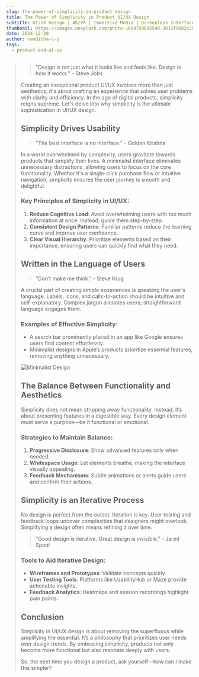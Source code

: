 ```yaml
---
slug: the-power-of-simplicity-in-product-design
title: The Power of Simplicity in Product UI/UX Design
subtitle: UI/UX Design | AR/VR | Immersive Media | Screenless Interface
thumbnail: https://images.unsplash.com/photo-1604759695540-3012f9682c28?w=800&auto=format&fit=crop&q=60&ixlib=rb-4.0.3&ixid=M3wxMjA3fDB8MHxzZWFyY2h8M3x8cHJvZHVjdCUyMGRlc2lnbnxlbnwwfHwwfHx8MA%3D%3D
date: 2024-12-20
author: nanditha-c-p
tags:
  - product-and-ui-ux
---
```

> > "Design is not just what it looks like and feels like. Design is how it works." - Steve Jobs
>
> Creating an exceptional product UI/UX involves more than just aesthetics; it's about crafting an experience that solves user problems with clarity and efficiency. In the age of digital products, simplicity reigns supreme. Let's delve into why simplicity is the ultimate sophistication in UI/UX design.
>
> ## Simplicity Drives Usability
>
> > "The best interface is no interface." - Golden Krishna
>
> In a world overwhelmed by complexity, users gravitate towards products that simplify their lives. A minimalist interface eliminates unnecessary distractions, allowing users to focus on the core functionality. Whether it's a single-click purchase flow or intuitive navigation, simplicity ensures the user journey is smooth and delightful.
>
> ### Key Principles of Simplicity in UI/UX:
>
> 1. **Reduce Cognitive Load**: Avoid overwhelming users with too much information at once. Instead, guide them step-by-step.
> 2. **Consistent Design Patterns**: Familiar patterns reduce the learning curve and improve user confidence.
> 3. **Clear Visual Hierarchy**: Prioritize elements based on their importance, ensuring users can quickly find what they need.
>
> ## Written in the Language of Users
>
> > "Don’t make me think." - Steve Krug
>
> A crucial part of creating simple experiences is speaking the user's language. Labels, icons, and calls-to-action should be intuitive and self-explanatory. Complex jargon alienates users; straightforward language engages them.
>
> ### Examples of Effective Simplicity:
>
> * A search bar prominently placed in an app like Google ensures users find content effortlessly.
> * Minimalist designs in Apple’s products prioritize essential features, removing anything unnecessary.
>
> ![Minimalist Design](https://images.unsplash.com/photo-1630503624275-9cb61fa06a08?q=80&w=2940&auto=format&fit=crop&ixlib=rb-4.0.3&ixid=M3wxMjA3fDB8MHxwaG90by1wYWdlfHx8fGVufDB8fHx8fA%3D%3D)
>
> ## The Balance Between Functionality and Aesthetics
>
> Simplicity does not mean stripping away functionality. Instead, it’s about presenting features in a digestible way. Every design element must serve a purpose—be it functional or emotional.
>
> ### Strategies to Maintain Balance:
>
> 1. **Progressive Disclosure**: Show advanced features only when needed.
> 2. **Whitespace Usage**: Let elements breathe, making the interface visually appealing.
> 3. **Feedback Mechanisms**: Subtle animations or alerts guide users and confirm their actions.
>
> ## Simplicity is an Iterative Process
>
> No design is perfect from the outset. Iteration is key. User testing and feedback loops uncover complexities that designers might overlook. Simplifying a design often means refining it over time.
>
> > "Good design is iterative. Great design is invisible." - Jared Spool
>
> ### Tools to Aid Iterative Design:
>
> * **Wireframes and Prototypes**: Validate concepts quickly.
> * **User Testing Tools**: Platforms like UsabilityHub or Maze provide actionable insights.
> * **Feedback Analytics**: Heatmaps and session recordings highlight pain points.
>
> ## Conclusion
>
> Simplicity in UI/UX design is about removing the superfluous while amplifying the essential. It’s a philosophy that prioritizes user needs over design trends. By embracing simplicity, products not only become more functional but also resonate deeply with users.
>
> So, the next time you design a product, ask yourself—how can I make this simpler?